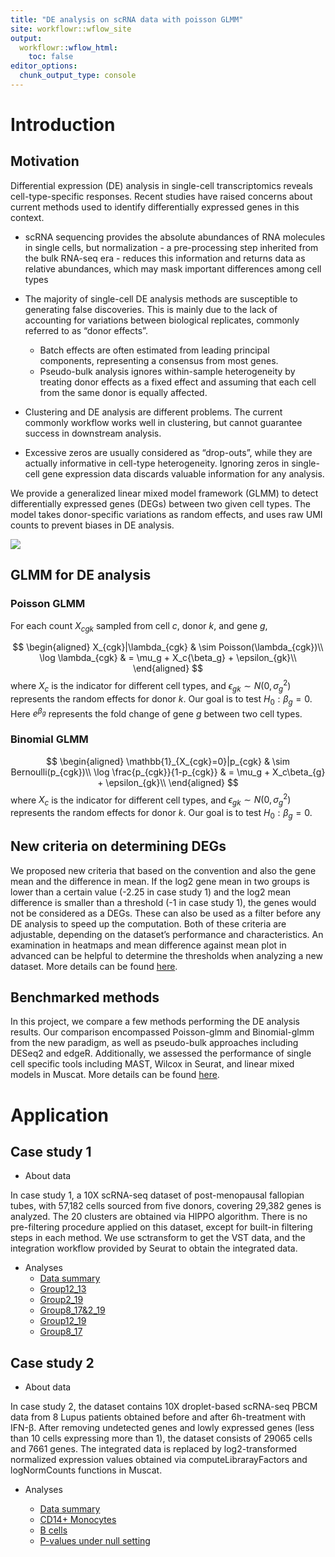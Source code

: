 ```yaml
---
title: "DE analysis on scRNA data with poisson GLMM"
site: workflowr::wflow_site
output:
  workflowr::wflow_html:
    toc: false
editor_options:
  chunk_output_type: console
---
```


# Introduction

## Motivation

Differential expression (DE) analysis in single-cell transcriptomics reveals cell-type-specific responses. Recent studies have raised concerns about current methods used to identify differentially expressed genes in this context.  

- scRNA sequencing provides the absolute abundances of RNA molecules in single cells, but normalization - a pre-processing step inherited from the bulk RNA-seq era - reduces this information and returns data as relative abundances, which may mask important differences among cell types  

- The majority of single-cell DE analysis methods are susceptible to generating false discoveries. This is mainly due to the lack of accounting for variations between biological replicates, commonly referred to as "donor effects". 
    - Batch effects are often estimated from leading principal components, representing a consensus from most genes.
    - Pseudo-bulk analysis ignores within-sample heterogeneity by treating donor effects as a fixed effect and assuming that each cell from the same donor is equally affected. 

- Clustering and DE analysis are different problems. The current commonly workflow works well in clustering, but cannot guarantee success in downstream analysis.  

- Excessive zeros are usually considered as "drop-outs", while they are actually informative in cell-type heterogeneity. Ignoring zeros in single-cell gene expression data discards valuable information for any analysis.


We provide a generalized linear mixed model framework (GLMM) to detect differentially expressed genes (DEGs) between two given cell types. The model takes donor-specific variations as random effects, and uses raw UMI counts to prevent biases in DE analysis.

![](../docs/figure/panel3.png)

## GLMM for DE analysis 

### Poisson GLMM
For each count $X_{cgk}$ sampled from cell $c$, donor $k$, and gene $g$,

$$
\begin{aligned}
    X_{cgk}|\lambda_{cgk} & \sim Poisson(\lambda_{cgk})\\
    \log \lambda_{cgk} & = \mu_g + X_c{\beta_g} + \epsilon_{gk}\\
\end{aligned}
$$
where $X_c$ is the indicator for different cell types, and $\epsilon_{gk}\sim N(0,\sigma_{g}^2)$ represents the random effects for donor $k$. Our goal is to test $H_0: \beta_g = 0$. Here $e^{\beta_g}$ represents the fold change of gene $g$ between two cell types.

### Binomial GLMM

$$
\begin{aligned}
    \mathbb{1}_{X_{cgk}=0}|p_{cgk} & \sim Bernoulli(p_{cgk})\\
    \log \frac{p_{cgk}}{1-p_{cgk}} & = \mu_g + X_c\beta_{g} + \epsilon_{gk}\\
\end{aligned}
$$
where $X_c$ is the indicator for different cell types, and $\epsilon_{gk}\sim N(0,\sigma_{g}^2)$ represents the random effects for donor $k$. Our goal is to test $H_0: \beta_g = 0$. 

## New criteria on determining DEGs

We proposed new criteria that based on the convention and also the gene mean and the difference in mean. If the log2 gene mean in two groups is lower than a certain value (-2.25 in case study 1) and the log2 mean difference is smaller than a threshold (-1 in case study 1), the genes would not be considered as a DEGs. These can also be used as a filter before any DE analysis to speed up the computation. Both of these criteria are adjustable, depending on the dataset’s performance and characteristics. An examination in heatmaps and mean difference against mean plot in advanced can be helpful to determine the thresholds when analyzing a new dataset. More details can be found [here](new_criteria.html).

## Benchmarked methods

In this project, we compare a few methods performing the DE analysis results. Our comparison encompassed Poisson-glmm and Binomial-glmm from the new paradigm, as well as pseudo-bulk approaches including DESeq2 and edgeR. Additionally, we assessed the performance of single cell specific tools including MAST, Wilcox in Seurat, and linear mixed models in Muscat. More details can be found [here](methods_details.html).



# Application

## Case study 1
 
* About data
 
In case study 1, a 10X scRNA-seq dataset of post-menopausal fallopian tubes, with 57,182 cells sourced from five donors, covering 29,382 genes is analyzed. The 20 clusters are obtained via HIPPO algorithm. There is no pre-filtering procedure applied on this dataset, except for built-in filtering steps in each method. We use sctransform to get the VST data, and the integration workflow provided by Seurat to obtain the integrated data.

* Analyses
  + [Data summary](data_clusters.html)  
  + [Group12_13](group12_13.html)  
  + [Group2_19](group2_19.html)  
  + [Group8_17&2_19](group8_17-2_19.html)
  + [Group12_19](group12_19.html)
  + [Group8_17](group8_17.html)

## Case study 2

* About data

In case study 2, the dataset contains 10X droplet-based scRNA-seq PBCM data from 8 Lupus patients obtained before and after 6h-treatment with IFN-β. After removing undetected genes and lowly expressed genes (less than 10 cells expressing more than 1), the dataset consists of 29065 cells and 7661 genes. The integrated data is replaced by log2-transformed normalized expression values obtained via computeLibrarayFactors and logNormCounts functions in Muscat.


* Analyses

  + [Data summary](data2.html)
  + [CD14+ Monocytes](CD14+-Monocytes.html)
  + [B cells](Bcells.html)
  + [P-values under null setting](FD_analysis.html)